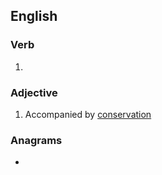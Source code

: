 ==English==

===Verb===
{{head|en|present participle}}

# {{present participle of|conserve|lang=en|nocat=1}}

===Adjective===
{{en-adj}}

# Accompanied by [[conservation]]

===Anagrams===
* {{l|en|conversing}}